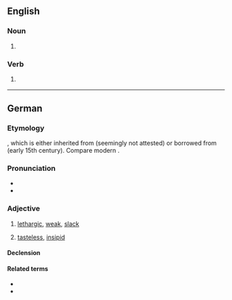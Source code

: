 ==English==

===Noun===
{{en-noun}}

# {{lb|en|chiefly|humorous}} {{alternative spelling of|en|laugh}}

===Verb===
{{en-verb}}

# {{lb|en|chiefly|humorous}} {{alternative spelling of|en|laugh}}

----

==German==

===Etymology===
{{bor+|de|nds|laff}}, which is either inherited from {{der|de|gml||*laf}} (seemingly not attested) or borrowed from {{der|de|dum|laf}} (early 15th century). Compare modern {{cog|nl|laf||cowardly}}.

===Pronunciation===
* {{IPA|de|/laf/}}
* {{audio|de|De-laff.ogg|Audio}}

===Adjective===
{{de-adjective|laffer|laffsten}}

# {{lb|de|regional|chiefly|northern and central Germany}} [[lethargic]], [[weak]], [[slack]]
#: {{syn|de|schlapp|lasch}}
# {{lb|de|regional|chiefly|northern and central Germany}} [[tasteless]], [[insipid]]
#: {{syn|de|fade}}

====Declension====
{{de-decl-adj|laff|laffer|laffst}}

====Related terms====
* {{l|de|labberig}}
* {{l|de|labern}}